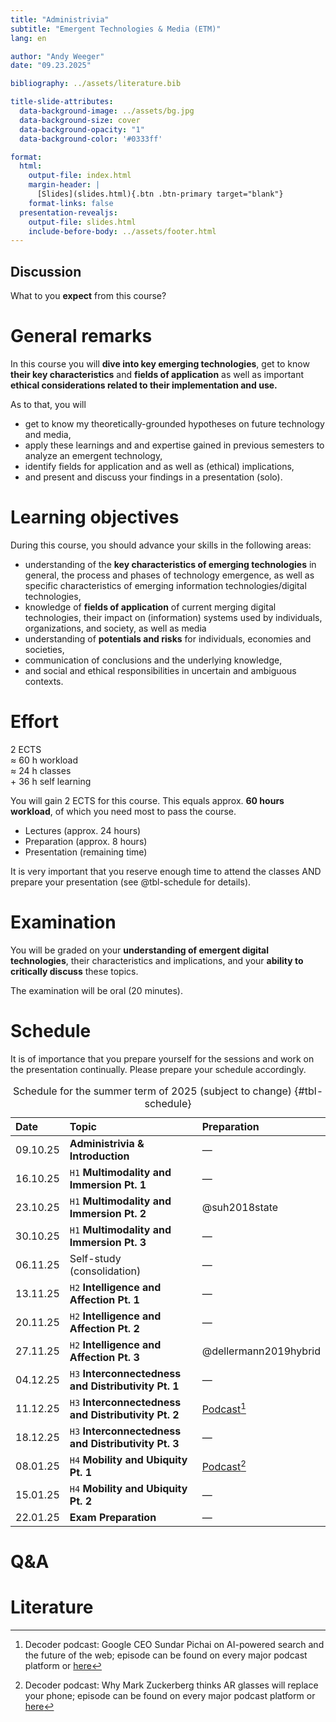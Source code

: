 ```yaml
---
title: "Administrivia"
subtitle: "Emergent Technologies & Media (ETM)"
lang: en

author: "Andy Weeger"
date: "09.23.2025"

bibliography: ../assets/literature.bib

title-slide-attributes:
  data-background-image: ../assets/bg.jpg
  data-background-size: cover
  data-background-opacity: "1"
  data-background-color: '#0333ff'

format: 
  html:
    output-file: index.html
    margin-header: | 
      [Slides](slides.html){.btn .btn-primary target="blank"}
    format-links: false       
  presentation-revealjs:
    output-file: slides.html
    include-before-body: ../assets/footer.html
---
```


## Discussion {.html-hidden .unlisted .discussion-slide background-color=black}

:::large
What to you **expect** from this course?
:::

# General remarks

:::medium
In this course you will [**dive into key emerging technologies**,]{.fragment .fade-in} 
[get to know **their key characteristics**]{.fragment .fade-in} 
[and **fields of application** ]{.fragment .fade-in}
[as well as important **ethical considerations related to their implementation and use.**]{.fragment .fade-in}
:::

:::notes

As to that, you will

- get to know my theoretically-grounded hypotheses on future technology and media,
- apply these learnings and and expertise gained in previous semesters to analyze an emergent technology,
- identify fields for application and as well as (ethical) implications,
- and present and discuss your findings in a presentation (solo).

:::

# Learning objectives

During this course, you should advance your skills in the following areas:

:::incremental
- understanding of the **key characteristics of emerging technologies** in general, the process and phases of technology emergence, as well as specific characteristics of emerging information technologies/digital technologies,
- knowledge of **fields of application** of current merging digital technologies, their impact on (information) systems used by individuals, organizations, and society, as well as media
- understanding of **potentials and risks** for individuals, economies and societies,
- communication of conclusions and the underlying knowledge, 
- and social and ethical responsibilities in uncertain and ambiguous contexts.
:::

# Effort

::: {.html-hidden .large}
[2 ECTS]{.fragment .fade-in-then-semi-out}\
[≈ 60 h workload]{.fragment .fade-in-then-semi-out}\
[≈ 24 h classes]{.fragment .fade-in-then-semi-out}\
[+ 36 h self learning]{.fragment .fade-in-then-semi-out}
:::

:::notes
You will gain 2 ECTS for this course. This equals approx. __60 hours workload__, of which you need most to pass the course.

- Lectures (approx. 24 hours)
- Preparation (approx. 8 hours)
- Presentation (remaining time)
:::

:::fragment
It is very important that you reserve enough time to attend the classes AND prepare your presentation (see @tbl-schedule for details).
:::

# Examination

:::medium
You will be graded on
[your **understanding of emergent digital technologies**,]{.fragment .fade-in} 
[their characteristics and implications, ]{.fragment .fade-in} 
[and your **ability to critically discuss** these topics.]{.fragment .fade-in}
:::

:::incremental
The examination will be oral (20 minutes).
:::

# Schedule {.smaller .scrollable}

::: notes
It is of importance that you prepare yourself for the sessions and work on the presentation continually. Please prepare your schedule accordingly.
:::

::: column-page-right

| Date     | Topic                                                | Preparation              |
|:---------|:-----------------------------------------------------|:-------------------------|
| 09.10.25 | **Administrivia & Introduction**                     | —
| 16.10.25 | `H1` **Multimodality and Immersion Pt. 1**           | —
| 23.10.25 | `H1` **Multimodality and Immersion Pt. 2**           | @suh2018state
| 30.10.25 | `H1` **Multimodality and Immersion Pt. 3**           | —
| 06.11.25 | Self-study (consolidation)                           | —
| 13.11.25 | `H2` **Intelligence and Affection Pt. 1**            | —
| 20.11.25 | `H2` **Intelligence and Affection Pt. 2**            | —
| 27.11.25 | `H2` **Intelligence and Affection Pt. 3**            | @dellermann2019hybrid
| 04.12.25 | `H3` **Interconnectedness and Distributivity Pt. 1** | —
| 11.12.25 | `H3` **Interconnectedness and Distributivity Pt. 2** | [Podcast](https://www.theverge.com/24158374/google-ceo-sundar-pichai-ai-search-gemini-future-of-the-internet-web-openai-decoder-interview)[^1]
| 18.12.25 | `H3` **Interconnectedness and Distributivity Pt. 3** | —
| 08.01.25 | `H4` **Mobility and Ubiquity Pt. 1**                 | [Podcast](https://www.theverge.com/24253481/meta-ceo-mark-zuckerberg-ar-glasses-orion-ray-bans-ai-decoder-interview)[^2]
| 15.01.25 | `H4` **Mobility and Ubiquity Pt. 2**                 | —
| 22.01.25 | **Exam Preparation**                                 | —

: Schedule for the summer term of 2025 (subject to change) {#tbl-schedule}

[^1]: Decoder podcast: Google CEO Sundar Pichai on AI-powered search and the future of the web; episode can be found on every major podcast platform or [here](https://www.theverge.com/24158374/google-ceo-sundar-pichai-ai-search-gemini-future-of-the-internet-web-openai-decoder-interview)

[^2]: Decoder podcast: Why Mark Zuckerberg thinks AR glasses will replace your phone; episode can be found on every major podcast platform or [here](https://www.theverge.com/24253481/meta-ceo-mark-zuckerberg-ar-glasses-orion-ray-bans-ai-decoder-interview)


:::

# Q&A {.html-hidden .unlisted .headline-only .vertical-center background-color="#0333ff" background-image="../assets/bg.jpg"}

# Literature
::: {#refs}
:::

